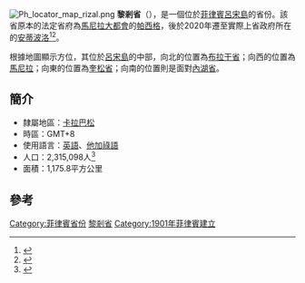 [[File:Ph_locator_map_rizal.png|right]]
'''黎剎省'''（{{lang-en|Rizal Province}}），是一個位於[[菲律賓|菲律賓]][[呂宋島|呂宋島]]的省份。該省原本的法定省府為[[馬尼拉大都會|馬尼拉大都會]]的[[帕西格|帕西格]]，後於2020年遷至實際上省政府所在的[[安蒂波洛|安蒂波洛]]<ref name="antipolocapital">{{cite news|last1=Rosario|first1=Ben|title=Bill seeks to make Antipolo City the capital of Rizal|url=https://news.mb.com.ph/2017/09/23/bill-seeks-to-make-antipolo-city-the-capital-of-rizal/|accessdate=2018-01-23|work=Manila Bulletin|date=2017-09-23|archive-date=2018-01-23|archive-url=https://web.archive.org/web/20180123202421/https://news.mb.com.ph/2017/09/23/bill-seeks-to-make-antipolo-city-the-capital-of-rizal/|dead-url=no}}</ref><ref>{{Cite web|title=Duterte transfers capital, seat of gov’t of Rizal from Pasig City to Antipolo City|url=https://newsinfo.inquirer.net/1295579/duterte-transfers-capital-seat-of-rizal-from-pasig-city-to-antipolo-city|accessdate=2021-01-04|date=2020-06-22|last=Aguilar|first=Krissy|work=INQUIRER.net|language=en}}</ref>。

根據地圖顯示方位，其位於[[呂宋島|呂宋島]]的中部，向北的位置為[[布拉干省|布拉干省]]；向西的位置為[[馬尼拉|馬尼拉]]；向東的位置為[[奎松省|奎松省]]；向南的位置則是面對[[內湖省|內湖省]]。

==簡介==
*隸屬地區：[[卡拉巴松|卡拉巴松]]
*時區：GMT+8
*使用語言：[[英語|英語]]、[[他加祿語|他加祿語]]
*人口：2,315,098人<ref>{{cite web|title=Population and Annual Growth Rates for Region, Provinces and Highly Urbanized Cities  Based on Censuses 1995, 2000 and 2007|url=http://www.census.gov.ph/data/census2007/index.html|work=2007 Census|publisher=National Statistics Office|accessdate=2011-07-16|archive-date=2008-11-20|archive-url=https://web.archive.org/web/20081120024509/http://www.census.gov.ph/data/census2007/index.html|dead-url=no}}</ref>
*面積：1,175.8平方公里

==參考==
{{reflist}}

{{菲律賓行政區劃|nocat}}

{{DEFAULTSORT:Rizal Province}}
[[Category:菲律賓省份|Category:菲律賓省份]]
[[Category:黎剎省|]]
[[Category:1901年菲律賓建立|Category:1901年菲律賓建立]]

{{Philippines-geo-stub}}